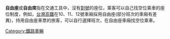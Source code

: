 {{Unreferenced|time=2020-10-11T00:20:28+00:00}}
{{globalize|area=臺灣}}
'''自由座'''或'''自由席'''指在交通工具中，沒有[[對號|對號]]的座位，乘客可以自己找空位乘車的座位制度，例如，[[台灣高鐵|台灣高鐵]]在10、11、12號車廂採用自由座(部分班次的車廂有差異)，持用自由座車票的旅客，可以自行選擇班次，在自由座車廂找空位乘車。

{{鐵路小作品}}

[[Category:鐵路車輛|Category:鐵路車輛]]